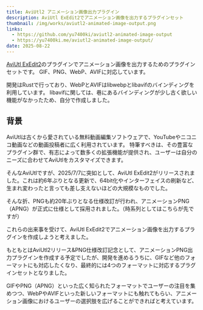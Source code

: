 ```yaml
---
title: AviUtl2 アニメーション画像出力プラグイン
description: AviUtl ExEdit2でアニメーション画像を出力するプラグインセット
thumbnail: /img/works/aviutl2-animated-image-output.png
links:
  - https://github.com/yu7400ki/aviutl2-animated-image-output
  - https://yu7400ki.me/aviutl2-animated-image-output/
date: 2025-08-22
---
```


[AviUtl ExEdit2](https://spring-fragrance.mints.ne.jp/aviutl/)のプラグインでアニメーション画像を出力するためのプラグインセットです。
GIF、PNG、WebP、AVIFに対応しています。

開発はRustで行っており、WebPとAVIFはlibwebpとlibavifのバインディングを利用しています。
libavifに関しては、巷にあるバインディングが少し古く欲しい機能がなかったため、自分で作成しました。

## 背景

AviUtlは古くから愛されている無料動画編集ソフトウェアで、YouTubeやニコニコ動画などの動画投稿者に広く利用されています。
特筆すべきは、その豊富なプラグイン群で、有志によって数多くの拡張機能が提供され、ユーザーは自分のニーズに合わせてAviUtlをカスタマイズできます。

そんなAviUtlですが、2025/7/7に突如として、AviUtl ExEdit2がリリースされました。これは約6年ぶりとなる更新で、64bit化やインターフェイスの刷新など、生まれ変わったと言っても差し支えないほどの大規模なものでした。

そんな折、PNGも約20年ぶりとなる仕様改訂が行われ、アニメーションPNG（APNG）が正式に仕様として採用されました。（時系列としてはこちらが先ですが）

これらの出来事を受けて、AviUtl ExEdit2でアニメーション画像を出力するプラグインを作成しようと考えました。

もともとはAviUtl2リリース&PNG仕様改訂記念として、アニメーションPNG出力プラグインを作成する予定でしたが、開発を進めるうちに、GIFなど他のフォーマットにも対応したくなり、最終的には4つのフォーマットに対応するプラグインセットとなりました。

GIFやPNG（APNG）といった広く知られたフォーマットでユーザーの注目を集めつつ、WebPやAVIFといった新しいフォーマットにも触れてもらい、アニメーション画像におけるユーザーの選択肢を広げることができればと考えています。
